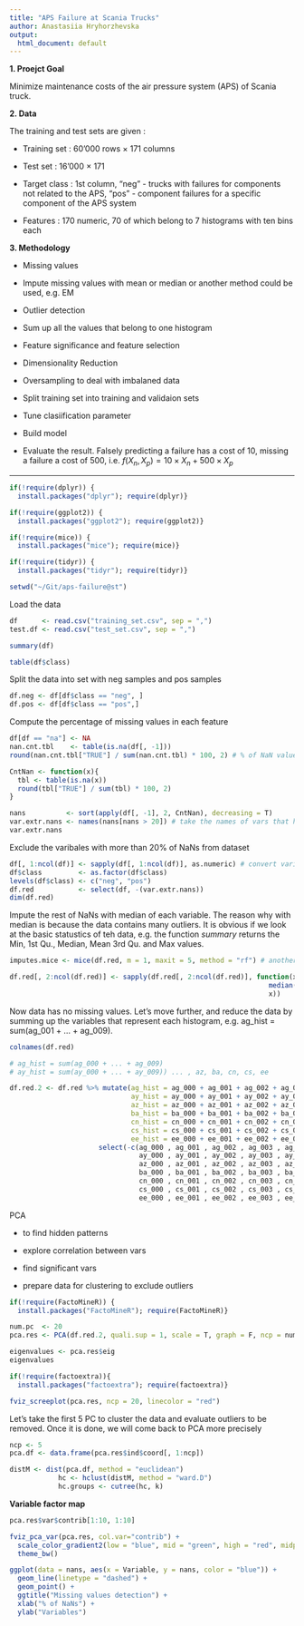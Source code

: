 ```yaml
---
title: "APS Failure at Scania Trucks"
author: Anastasiia Hryhorzhevska
output: 
  html_document: default
---
```


**1. Proejct Goal**

Minimize maintenance costs of the air pressure system (APS) of Scania truck.

**2. Data **

The training and test sets are given :

 * Training set :  60'000 rows $\times$ 171 columns

 * Test set : 16'000 $\times$ 171

 * Target class : 1st column, "neg" - trucks with failures for components not related to the APS, "pos" - component failures for a specific component of the APS system 

 * Features : 170 numeric, 70 of which belong to 7 histograms with ten bins each

**3. Methodology**

* Missing values

* Impute missing values with mean or median or another method could be used, e.g. EM

* Outlier detection

* Sum up all the values that belong to one histogram

* Feature significance and feature selection

* Dimensionality Reduction

* Oversampling to deal with imbalaned data

* Split training set into training and validaion sets

* Tune clasiification parameter

* Build model

* Evaluate the result. Falsely predicting a failure has a cost of 10, missing a failure a cost of 500, i.e. $f(X_n, X_p) = 10 \times X_n + 500 \times X_p$

---

```r
if(!require(dplyr)) {
  install.packages("dplyr"); require(dplyr)}

if(!require(ggplot2)) {
  install.packages("ggplot2"); require(ggplot2)}

if(!require(mice)) {
  install.packages("mice"); require(mice)}

if(!require(tidyr)) {
  install.packages("tidyr"); require(tidyr)}
```

```r
setwd("~/Git/aps-failure@st")
```

Load the data

```r
df      <- read.csv("training_set.csv", sep = ",") 
test.df <- read.csv("test_set.csv", sep = ",") 
```

```r
summary(df)
```

```r
table(df$class)
```
Split the data into set with neg samples and pos samples

```r
df.neg <- df[df$class == "neg", ]
df.pos <- df[df$class == "pos",]
```

Compute the percentage of missing values in each feature

```r
df[df == "na"] <- NA
nan.cnt.tbl    <- table(is.na(df[, -1]))
round(nan.cnt.tbl["TRUE"] / sum(nan.cnt.tbl) * 100, 2) # % of NaN value in the entire ds
```

```r
CntNan <- function(x){
  tbl <- table(is.na(x))
  round(tbl["TRUE"] / sum(tbl) * 100, 2)
}

nans          <- sort(apply(df[, -1], 2, CntNan), decreasing = T)
var.extr.nans <- names(nans[nans > 20]) # take the names of vars that have more than 20% of nans and remove this vars from dataset, other nans will be imputed with mean
var.extr.nans
```

Exclude the varibales with more than 20% of NaNs from dataset

```r
df[, 1:ncol(df)] <- sapply(df[, 1:ncol(df)], as.numeric) # convert variables to numeric type
df$class         <- as.factor(df$class)
levels(df$class) <- c("neg", "pos")
df.red           <- select(df, -(var.extr.nans))
dim(df.red)
```

Impute the rest of NaNs with median of each variable. The reason why with median is because the data contains many outliers. It is obvious if we look at the basic statustics of teh data, e.g. the function $summary$ returns the Min, 1st Qu., Median, Mean 3rd Qu. and Max values.

```r
imputes.mice <- mice(df.red, m = 1, maxit = 5, method = "rf") # another method that uses random forest but time costly: we will have 1 imputed datasets, every ds will be created after a maximum of 5 iterations

df.red[, 2:ncol(df.red)] <- sapply(df.red[, 2:ncol(df.red)], function(x) ifelse(is.na(x), 
                                                                median(x, na.rm = T),
                                                                x))

```

Now data has no missing values. Let's move further, and reduce the data by summing up the variables that represent each histogram, e.g. ag_hist = sum(ag_001 + ... + ag_009). 

```r
colnames(df.red)
```

```r
# ag_hist = sum(ag_000 + ... + ag_009)
# ay_hist = sum(ay_000 + ... + ay_009)) ... , az, ba, cn, cs, ee

df.red.2 <- df.red %>% mutate(ag_hist = ag_000 + ag_001 + ag_002 + ag_003 + ag_004 + ag_005 + ag_006 + ag_007 + ag_008 + ag_009,
                              ay_hist = ay_000 + ay_001 + ay_002 + ay_003 + ay_004 + ay_005 + ay_006 + ay_007 + ay_008 + ay_009,
                              az_hist = az_000 + az_001 + az_002 + az_003 + az_004 + az_005 + az_006 + az_007 + az_008 + az_009,
                              ba_hist = ba_000 + ba_001 + ba_002 + ba_003 + ba_004 + ba_005 + ba_006 + ba_007 + ba_008 + ba_009,
                              cn_hist = cn_000 + cn_001 + cn_002 + cn_003 + cn_004 + cn_005 + cn_006 + cn_007 + cn_008 + cn_009,
                              cs_hist = cs_000 + cs_001 + cs_002 + cs_003 + cs_004 + cs_005 + cs_006 + cs_007 + cs_008 + cs_009,
                              ee_hist = ee_000 + ee_001 + ee_002 + ee_003 + ee_004 + ee_005 + ee_006 + ee_007 + ee_008 + ee_009) %>%
                      select(-c(ag_000 , ag_001 , ag_002 , ag_003 , ag_004 , ag_005 , ag_006 , ag_007 , ag_008 , ag_009,
                                ay_000 , ay_001 , ay_002 , ay_003 , ay_004 , ay_005 , ay_006 , ay_007 , ay_008 , ay_009,
                                az_000 , az_001 , az_002 , az_003 , az_004 , az_005 , az_006 , az_007 , az_008 , az_009,
                                ba_000 , ba_001 , ba_002 , ba_003 , ba_004 , ba_005 , ba_006 , ba_007 , ba_008 , ba_009,
                                cn_000 , cn_001 , cn_002 , cn_003 , cn_004 , cn_005 , cn_006 , cn_007 , cn_008 , cn_009,
                                cs_000 , cs_001 , cs_002 , cs_003 , cs_004 , cs_005 , cs_006 , cs_007 , cs_008 , cs_009,
                                ee_000 , ee_001 , ee_002 , ee_003 , ee_004 , ee_005 , ee_006 , ee_007 , ee_008 , ee_009))
```

PCA

- to find hidden patterns

- explore correlation between vars

- find significant vars

- prepare data for clustering to exclude outliers

```r
if(!require(FactoMineR)) {
  install.packages("FactoMineR"); require(FactoMineR)}

num.pc  <- 20
pca.res <- PCA(df.red.2, quali.sup = 1, scale = T, graph = F, ncp = num.pc)
```


```r
eigenvalues <- pca.res$eig
eigenvalues
```

```r

if(!require(factoextra)){
  install.packages("factoextra"); require(factoextra)}

fviz_screeplot(pca.res, ncp = 20, linecolor = "red")
```

Let's take the first 5 PC to cluster the data and evaluate outliers to be removed. Once it is done, we will come back to PCA more precisely

```r
ncp <- 5
pca.df <- data.frame(pca.res$ind$coord[, 1:ncp])

distM <- dist(pca.df, method = "euclidean")
            hc <- hclust(distM, method = "ward.D")
            hc.groups <- cutree(hc, k)
```

**Variable factor map**

```r
pca.res$var$contrib[1:10, 1:10]
```

```r
fviz_pca_var(pca.res, col.var="contrib") +
  scale_color_gradient2(low = "blue", mid = "green", high = "red", midpoint = 4) + 
  theme_bw()
```

```r
ggplot(data = nans, aes(x = Variable, y = nans, color = "blue")) +
  geom_line(linetype = "dashed") +
  geom_point() + 
  ggtitle("Missing values detection") +
  xlab("% of NaNs") +
  ylab("Variables")
```
